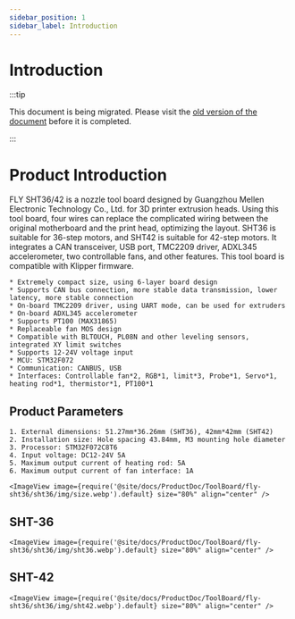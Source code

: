 ```yaml
---
sidebar_position: 1
sidebar_label: Introduction
---
```


# Introduction

:::tip

This document is being migrated. Please visit the [old version of the document](https://mellow.klipper.cn/#/) before it is completed.

:::

# Product Introduction

FLY SHT36/42 is a nozzle tool board designed by Guangzhou Mellen Electronic Technology Co., Ltd. for 3D printer extrusion heads. Using this tool board, four wires can replace the complicated wiring between the original motherboard and the print head, optimizing the layout. SHT36 is suitable for 36-step motors, and SHT42 is suitable for 42-step motors. It integrates a CAN transceiver, USB port, TMC2209 driver, ADXL345 accelerometer, two controllable fans, and other features. This tool board is compatible with Klipper firmware.

    * Extremely compact size, using 6-layer board design
    * Supports CAN bus connection, more stable data transmission, lower latency, more stable connection
    * On-board TMC2209 driver, using UART mode, can be used for extruders
    * On-board ADXL345 accelerometer
    * Supports PT100 (MAX31865)
    * Replaceable fan MOS design
    * Compatible with BLTOUCH, PL08N and other leveling sensors, integrated XY limit switches
    * Supports 12-24V voltage input 
    * MCU: STM32F072
    * Communication: CANBUS, USB
    * Interfaces: Controllable fan*2, RGB*1, limit*3, Probe*1, Servo*1, heating rod*1, thermistor*1, PT100*1

## Product Parameters

    1. External dimensions: 51.27mm*36.26mm (SHT36), 42mm*42mm (SHT42)
    2. Installation size: Hole spacing 43.84mm, M3 mounting hole diameter
    3. Processor: STM32F072C8T6
    4. Input voltage: DC12-24V 5A
    5. Maximum output current of heating rod: 5A
    6. Maximum output current of fan interface: 1A

    <ImageView image={require('@site/docs/ProductDoc/ToolBoard/fly-sht36/sht36/img/size.webp').default} size="80%" align="center" />

## SHT-36

    <ImageView image={require('@site/docs/ProductDoc/ToolBoard/fly-sht36/sht36/img/sht36.webp').default} size="80%" align="center" />

## SHT-42

    <ImageView image={require('@site/docs/ProductDoc/ToolBoard/fly-sht36/sht36/img/sht42.webp').default} size="80%" align="center" />
